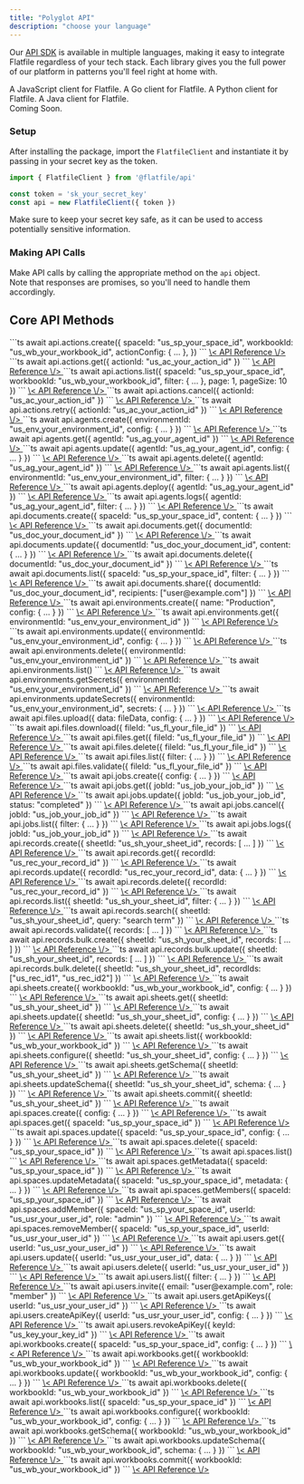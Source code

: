```yaml
---
title: "Polyglot API"
description: "choose your language"
---
```


Our [API SDK](https://github.com/FlatFilers/flatfile-api) is available in multiple languages, making it easy to integrate Flatfile regardless of your tech stack. Each library gives you the full power of our platform in patterns you'll feel right at home with.

<CardGroup cols={2}>
  <Card 
  title="Node" 
  icon="js"
  href="https://www.npmjs.com/package/@flatfile/api"
  >
    A JavaScript client for Flatfile.
  </Card>
  <Card 
  title="Go" 
  icon="golang"
  href="https://github.com/FlatFilers/flatfile-go"
  >
    A Go client for Flatfile.
  </Card>
  <Card 
  title="Python" 
  icon="python"
    href="https://pypi.org/project/flatfile/"
  >
    A Python client for Flatfile.
  </Card>
    <Card 
  title="Java" 
  icon="java"
  href="https://github.com/FlatFilers/flatfile-java"
  >
    A Java client for Flatfile.<br/>Coming Soon.
  </Card>
</CardGroup>

### Setup

After installing the package, import the `FlatfileClient` and instantiate it by passing in your secret key as the token.

```ts
import { FlatfileClient } from '@flatfile/api'

const token = 'sk_your_secret_key'
const api = new FlatfileClient({ token })
```

<Warning>
  Make sure to keep your secret key safe, as it can be used to access
  potentially sensitive information.
</Warning>

### Making API Calls

Make API calls by calling the appropriate method on the `api` object. <br/>
Note that responses are promises, so you'll need to handle them accordingly.

## Core API Methods

<AccordionGroup>
  <Accordion title="actions.create">
  ```ts
  await api.actions.create({
    spaceId: "us_sp_your_space_id",
    workbookId: "us_wb_your_workbook_id",
    actionConfig: { ... },
  })
  ```
  <a href="https://reference.flatfile.com/api-reference/actions/create">
    \< API Reference \/>
  </a>
  </Accordion>

  <Accordion title="actions.get">
  ```ts
  await api.actions.get({
    actionId: "us_ac_your_action_id"
  })
  ```
  <a href="https://reference.flatfile.com/api-reference/actions/get">
    \< API Reference \/>
  </a>
  </Accordion>

  <Accordion title="actions.list">
  ```ts
  await api.actions.list({
    spaceId: "us_sp_your_space_id",
    workbookId: "us_wb_your_workbook_id",
    filter: { ... },
    page: 1,
    pageSize: 10
  })
  ```
  <a href="https://reference.flatfile.com/api-reference/actions/get-all">
    \< API Reference \/>
  </a>
  </Accordion>

  <Accordion title="actions.cancel">
  ```ts
  await api.actions.cancel({
    actionId: "us_ac_your_action_id"
  })
  ```
  <a href="https://reference.flatfile.com/api-reference/actions/cancel">
    \< API Reference \/>
  </a>
  </Accordion>

  <Accordion title="actions.retry">
  ```ts
  await api.actions.retry({
    actionId: "us_ac_your_action_id"
  })
  ```
  <a href="https://reference.flatfile.com/api-reference/actions/retry">
    \< API Reference \/>
  </a>
  </Accordion>

  <Accordion title="agents.create">
  ```ts
  await api.agents.create({
    environmentId: "us_env_your_environment_id",
    config: { ... }
  })
  ```
  <a href="https://reference.flatfile.com/api-reference/agents/create">
    \< API Reference \/>
  </a>
  </Accordion>

  <Accordion title="agents.get">
  ```ts
  await api.agents.get({
    agentId: "us_ag_your_agent_id"
  })
  ```
  <a href="https://reference.flatfile.com/api-reference/agents/get">
    \< API Reference \/>
  </a>
  </Accordion>

  <Accordion title="agents.update">
  ```ts
  await api.agents.update({
    agentId: "us_ag_your_agent_id",
    config: { ... }
  })
  ```
  <a href="https://reference.flatfile.com/api-reference/agents/update">
    \< API Reference \/>
  </a>
  </Accordion>

  <Accordion title="agents.delete">
  ```ts
  await api.agents.delete({
    agentId: "us_ag_your_agent_id"
  })
  ```
  <a href="https://reference.flatfile.com/api-reference/agents/delete">
    \< API Reference \/>
  </a>
  </Accordion>

  <Accordion title="agents.list">
  ```ts
  await api.agents.list({
    environmentId: "us_env_your_environment_id",
    filter: { ... }
  })
  ```
  <a href="https://reference.flatfile.com/api-reference/agents/get-all">
    \< API Reference \/>
  </a>
  </Accordion>

  <Accordion title="agents.deploy">
  ```ts
  await api.agents.deploy({
    agentId: "us_ag_your_agent_id"
  })
  ```
  <a href="https://reference.flatfile.com/api-reference/agents/deploy">
    \< API Reference \/>
  </a>
  </Accordion>

  <Accordion title="agents.logs">
  ```ts
  await api.agents.logs({
    agentId: "us_ag_your_agent_id",
    filter: { ... }
  })
  ```
  <a href="https://reference.flatfile.com/api-reference/agents/logs">
    \< API Reference \/>
  </a>
  </Accordion>

  <Accordion title="documents.create">
  ```ts
  await api.documents.create({
    spaceId: "us_sp_your_space_id",
    content: { ... }
  })
  ```
  <a href="https://reference.flatfile.com/api-reference/documents/create">
    \< API Reference \/>
  </a>
  </Accordion>

  <Accordion title="documents.get">
  ```ts
  await api.documents.get({
    documentId: "us_doc_your_document_id"
  })
  ```
  <a href="https://reference.flatfile.com/api-reference/documents/get">
    \< API Reference \/>
  </a>
  </Accordion>

  <Accordion title="documents.update">
  ```ts
  await api.documents.update({
    documentId: "us_doc_your_document_id",
    content: { ... }
  })
  ```
  <a href="https://reference.flatfile.com/api-reference/documents/update">
    \< API Reference \/>
  </a>
  </Accordion>

  <Accordion title="documents.delete">
  ```ts
  await api.documents.delete({
    documentId: "us_doc_your_document_id"
  })
  ```
  <a href="https://reference.flatfile.com/api-reference/documents/delete">
    \< API Reference \/>
  </a>
  </Accordion>

  <Accordion title="documents.list">
  ```ts
  await api.documents.list({
    spaceId: "us_sp_your_space_id",
    filter: { ... }
  })
  ```
  <a href="https://reference.flatfile.com/api-reference/documents/list">
    \< API Reference \/>
  </a>
  </Accordion>

  <Accordion title="documents.share">
  ```ts
  await api.documents.share({
    documentId: "us_doc_your_document_id",
    recipients: ["user@example.com"]
  })
  ```
  <a href="https://reference.flatfile.com/api-reference/documents/share">
    \< API Reference \/>
  </a>
  </Accordion>

  <Accordion title="environments.create">
  ```ts
  await api.environments.create({
    name: "Production",
    config: { ... }
  })
  ```
  <a href="https://reference.flatfile.com/api-reference/environments/create">
    \< API Reference \/>
  </a>
  </Accordion>

  <Accordion title="environments.get">
  ```ts
  await api.environments.get({
    environmentId: "us_env_your_environment_id"
  })
  ```
  <a href="https://reference.flatfile.com/api-reference/environments/get">
    \< API Reference \/>
  </a>
  </Accordion>

  <Accordion title="environments.update">
  ```ts
  await api.environments.update({
    environmentId: "us_env_your_environment_id",
    config: { ... }
  })
  ```
  <a href="https://reference.flatfile.com/api-reference/environments/update">
    \< API Reference \/>
  </a>
  </Accordion>

  <Accordion title="environments.delete">
  ```ts
  await api.environments.delete({
    environmentId: "us_env_your_environment_id"
  })
  ```
  <a href="https://reference.flatfile.com/api-reference/environments/delete">
    \< API Reference \/>
  </a>
  </Accordion>

  <Accordion title="environments.list">
  ```ts
  await api.environments.list()
  ```
  <a href="https://reference.flatfile.com/api-reference/environments/get-all">
    \< API Reference \/>
  </a>
  </Accordion>

  <Accordion title="environments.getSecrets">
  ```ts
  await api.environments.getSecrets({
    environmentId: "us_env_your_environment_id"
  })
  ```
  <a href="https://reference.flatfile.com/api-reference/environments/get-secrets">
    \< API Reference \/>
  </a>
  </Accordion>

  <Accordion title="environments.updateSecrets">
  ```ts
  await api.environments.updateSecrets({
    environmentId: "us_env_your_environment_id",
    secrets: { ... }
  })
  ```
  <a href="https://reference.flatfile.com/api-reference/environments/update-secrets">
    \< API Reference \/>
  </a>
  </Accordion>

  <Accordion title="files.upload">
  ```ts
  await api.files.upload({
    data: fileData,
    config: { ... }
  })
  ```
  <a href="https://reference.flatfile.com/api-reference/files/upload">
    \< API Reference \/>
  </a>
  </Accordion>

  <Accordion title="files.download">
  ```ts
  await api.files.download({
    fileId: "us_fl_your_file_id"
  })
  ```
  <a href="https://reference.flatfile.com/api-reference/files/download">
    \< API Reference \/>
  </a>
  </Accordion>

  <Accordion title="files.get">
  ```ts
  await api.files.get({
    fileId: "us_fl_your_file_id"
  })
  ```
  <a href="https://reference.flatfile.com/api-reference/files/get">
    \< API Reference \/>
  </a>
  </Accordion>

  <Accordion title="files.delete">
  ```ts
  await api.files.delete({
    fileId: "us_fl_your_file_id"
  })
  ```
  <a href="https://reference.flatfile.com/api-reference/files/delete">
    \< API Reference \/>
  </a>
  </Accordion>

  <Accordion title="files.list">
  ```ts
  await api.files.list({
    filter: { ... }
  })
  ```
  <a href="https://reference.flatfile.com/api-reference/files/get-all">
    \< API Reference \/>
  </a>
  </Accordion>

  <Accordion title="files.validate">
  ```ts
  await api.files.validate({
    fileId: "us_fl_your_file_id"
  })
  ```
  <a href="https://reference.flatfile.com/api-reference/files/validate">
    \< API Reference \/>
  </a>
  </Accordion>

  <Accordion title="jobs.create">
  ```ts
  await api.jobs.create({
    config: { ... }
  })
  ```
  <a href="https://reference.flatfile.com/api-reference/jobs/create">
    \< API Reference \/>
  </a>
  </Accordion>

  <Accordion title="jobs.get">
  ```ts
  await api.jobs.get({
    jobId: "us_job_your_job_id"
  })
  ```
  <a href="https://reference.flatfile.com/api-reference/jobs/get">
    \< API Reference \/>
  </a>
  </Accordion>

  <Accordion title="jobs.update">
  ```ts
  await api.jobs.update({
    jobId: "us_job_your_job_id",
    status: "completed"
  })
  ```
  <a href="https://reference.flatfile.com/api-reference/jobs/update">
    \< API Reference \/>
  </a>
  </Accordion>

  <Accordion title="jobs.cancel">
  ```ts
  await api.jobs.cancel({
    jobId: "us_job_your_job_id"
  })
  ```
  <a href="https://reference.flatfile.com/api-reference/jobs/cancel">
    \< API Reference \/>
  </a>
  </Accordion>

  <Accordion title="jobs.list">
  ```ts
  await api.jobs.list({
    filter: { ... }
  })
  ```
  <a href="https://reference.flatfile.com/api-reference/jobs/get-all">
    \< API Reference \/>
  </a>
  </Accordion>

  <Accordion title="jobs.logs">
  ```ts
  await api.jobs.logs({
    jobId: "us_job_your_job_id"
  })
  ```
  <a href="https://reference.flatfile.com/api-reference/jobs/logs">
    \< API Reference \/>
  </a>
  </Accordion>

  <Accordion title="records.create">
  ```ts
  await api.records.create({
    sheetId: "us_sh_your_sheet_id",
    records: [ ... ]
  })
  ```
  <a href="https://reference.flatfile.com/api-reference/records/create">
    \< API Reference \/>
  </a>
  </Accordion>

  <Accordion title="records.get">
  ```ts
  await api.records.get({
    recordId: "us_rec_your_record_id"
  })
  ```
  <a href="https://reference.flatfile.com/api-reference/records/get">
    \< API Reference \/>
  </a>
  </Accordion>

  <Accordion title="records.update">
  ```ts
  await api.records.update({
    recordId: "us_rec_your_record_id",
    data: { ... }
  })
  ```
  <a href="https://reference.flatfile.com/api-reference/records/update">
    \< API Reference \/>
  </a>
  </Accordion>

  <Accordion title="records.delete">
  ```ts
  await api.records.delete({
    recordId: "us_rec_your_record_id"
  })
  ```
  <a href="https://reference.flatfile.com/api-reference/records/delete">
    \< API Reference \/>
  </a>
  </Accordion>

  <Accordion title="records.list">
  ```ts
  await api.records.list({
    sheetId: "us_sh_your_sheet_id",
    filter: { ... }
  })
  ```
  <a href="https://reference.flatfile.com/api-reference/records/get-all">
    \< API Reference \/>
  </a>
  </Accordion>

  <Accordion title="records.search">
  ```ts
  await api.records.search({
    sheetId: "us_sh_your_sheet_id",
    query: "search term"
  })
  ```
  <a href="https://reference.flatfile.com/api-reference/records/search">
    \< API Reference \/>
  </a>
  </Accordion>

  <Accordion title="records.validate">
  ```ts
  await api.records.validate({
    records: [ ... ]
  })
  ```
  <a href="https://reference.flatfile.com/api-reference/records/validate">
    \< API Reference \/>
  </a>
  </Accordion>

  <Accordion title="records.bulk.create">
  ```ts
  await api.records.bulk.create({
    sheetId: "us_sh_your_sheet_id",
    records: [ ... ]
  })
  ```
  <a href="https://reference.flatfile.com/api-reference/records/bulk-create">
    \< API Reference \/>
  </a>
  </Accordion>

  <Accordion title="records.bulk.update">
  ```ts
  await api.records.bulk.update({
    sheetId: "us_sh_your_sheet_id",
    records: [ ... ]
  })
  ```
  <a href="https://reference.flatfile.com/api-reference/records/bulk-update">
    \< API Reference \/>
  </a>
  </Accordion>

  <Accordion title="records.bulk.delete">
  ```ts
  await api.records.bulk.delete({
    sheetId: "us_sh_your_sheet_id",
    recordIds: ["us_rec_id1", "us_rec_id2"]
  })
  ```
  <a href="https://reference.flatfile.com/api-reference/records/bulk-delete">
    \< API Reference \/>
  </a>
  </Accordion>

  <Accordion title="sheets.create">
  ```ts
  await api.sheets.create({
    workbookId: "us_wb_your_workbook_id",
    config: { ... }
  })
  ```
  <a href="https://reference.flatfile.com/api-reference/sheets/create">
    \< API Reference \/>
  </a>
  </Accordion>

  <Accordion title="sheets.get">
  ```ts
  await api.sheets.get({
    sheetId: "us_sh_your_sheet_id"
  })
  ```
  <a href="https://reference.flatfile.com/api-reference/sheets/get">
    \< API Reference \/>
  </a>
  </Accordion>

  <Accordion title="sheets.update">
  ```ts
  await api.sheets.update({
    sheetId: "us_sh_your_sheet_id",
    config: { ... }
  })
  ```
  <a href="https://reference.flatfile.com/api-reference/sheets/update">
    \< API Reference \/>
  </a>
  </Accordion>

  <Accordion title="sheets.delete">
  ```ts
  await api.sheets.delete({
    sheetId: "us_sh_your_sheet_id"
  })
  ```
  <a href="https://reference.flatfile.com/api-reference/sheets/delete">
    \< API Reference \/>
  </a>
  </Accordion>

  <Accordion title="sheets.list">
  ```ts
  await api.sheets.list({
    workbookId: "us_wb_your_workbook_id"
  })
  ```
  <a href="https://reference.flatfile.com/api-reference/sheets/get-all">
    \< API Reference \/>
  </a>
  </Accordion>

  <Accordion title="sheets.configure">
  ```ts
  await api.sheets.configure({
    sheetId: "us_sh_your_sheet_id",
    config: { ... }
  })
  ```
  <a href="https://reference.flatfile.com/api-reference/sheets/configure">
    \< API Reference \/>
  </a>
  </Accordion>

  <Accordion title="sheets.getSchema">
  ```ts
  await api.sheets.getSchema({
    sheetId: "us_sh_your_sheet_id"
  })
  ```
  <a href="https://reference.flatfile.com/api-reference/sheets/get-schema">
    \< API Reference \/>
  </a>
  </Accordion>

  <Accordion title="sheets.updateSchema">
  ```ts
  await api.sheets.updateSchema({
    sheetId: "us_sh_your_sheet_id",
    schema: { ... }
  })
  ```
  <a href="https://reference.flatfile.com/api-reference/sheets/update-schema">
    \< API Reference \/>
  </a>
  </Accordion>

  <Accordion title="sheets.commit">
  ```ts
  await api.sheets.commit({
    sheetId: "us_sh_your_sheet_id"
  })
  ```
  <a href="https://reference.flatfile.com/api-reference/sheets/commit">
    \< API Reference \/>
  </a>
  </Accordion>

  <Accordion title="spaces.create">
  ```ts
  await api.spaces.create({
    config: { ... }
  })
  ```
  <a href="https://reference.flatfile.com/api-reference/spaces/create">
    \< API Reference \/>
  </a>
  </Accordion>

  <Accordion title="spaces.get">
  ```ts
  await api.spaces.get({
    spaceId: "us_sp_your_space_id"
  })
  ```
  <a href="https://reference.flatfile.com/api-reference/spaces/get">
    \< API Reference \/>
  </a>
  </Accordion>

  <Accordion title="spaces.update">
  ```ts
  await api.spaces.update({
    spaceId: "us_sp_your_space_id",
    config: { ... }
  })
  ```
  <a href="https://reference.flatfile.com/api-reference/spaces/update">
    \< API Reference \/>
  </a>
  </Accordion>

  <Accordion title="spaces.delete">
  ```ts
  await api.spaces.delete({
    spaceId: "us_sp_your_space_id"
  })
  ```
  <a href="https://reference.flatfile.com/api-reference/spaces/delete">
    \< API Reference \/>
  </a>
  </Accordion>

  <Accordion title="spaces.list">
  ```ts
  await api.spaces.list()
  ```
  <a href="https://reference.flatfile.com/api-reference/spaces/get-all">
    \< API Reference \/>
  </a>
  </Accordion>

  <Accordion title="spaces.getMetadata">
  ```ts
  await api.spaces.getMetadata({
    spaceId: "us_sp_your_space_id"
  })
  ```
  <a href="https://reference.flatfile.com/api-reference/spaces/get-metadata">
    \< API Reference \/>
  </a>
  </Accordion>

  <Accordion title="spaces.updateMetadata">
  ```ts
  await api.spaces.updateMetadata({
    spaceId: "us_sp_your_space_id",
    metadata: { ... }
  })
  ```
  <a href="https://reference.flatfile.com/api-reference/spaces/update-metadata">
    \< API Reference \/>
  </a>
  </Accordion>

  <Accordion title="spaces.getMembers">
  ```ts
  await api.spaces.getMembers({
    spaceId: "us_sp_your_space_id"
  })
  ```
  <a href="https://reference.flatfile.com/api-reference/spaces/get-members">
    \< API Reference \/>
  </a>
  </Accordion>

  <Accordion title="spaces.addMember">
  ```ts
  await api.spaces.addMember({
    spaceId: "us_sp_your_space_id",
    userId: "us_usr_your_user_id",
    role: "admin"
  })
  ```
  <a href="https://reference.flatfile.com/api-reference/spaces/add-member">
    \< API Reference \/>
  </a>
  </Accordion>

  <Accordion title="spaces.removeMember">
  ```ts
  await api.spaces.removeMember({
    spaceId: "us_sp_your_space_id",
    userId: "us_usr_your_user_id"
  })
  ```
  <a href="https://reference.flatfile.com/api-reference/spaces/remove-member">
    \< API Reference \/>
  </a>
  </Accordion>

  <Accordion title="users.get">
  ```ts
  await api.users.get({
    userId: "us_usr_your_user_id"
  })
  ```
  <a href="https://reference.flatfile.com/api-reference/users/get">
    \< API Reference \/>
  </a>
  </Accordion>

  <Accordion title="users.update">
  ```ts
  await api.users.update({
    userId: "us_usr_your_user_id",
    data: { ... }
  })
  ```
  <a href="https://reference.flatfile.com/api-reference/users/update">
    \< API Reference \/>
  </a>
  </Accordion>

  <Accordion title="users.delete">
  ```ts
  await api.users.delete({
    userId: "us_usr_your_user_id"
  })
  ```
  <a href="https://reference.flatfile.com/api-reference/users/delete">
    \< API Reference \/>
  </a>
  </Accordion>

  <Accordion title="users.list">
  ```ts
  await api.users.list({
    filter: { ... }
  })
  ```
  <a href="https://reference.flatfile.com/api-reference/users/get-all">
    \< API Reference \/>
  </a>
  </Accordion>

  <Accordion title="users.invite">
  ```ts
  await api.users.invite({
    email: "user@example.com",
    role: "member"
  })
  ```
  <a href="https://reference.flatfile.com/api-reference/users/invite">
    \< API Reference \/>
  </a>
  </Accordion>

  <Accordion title="users.getApiKeys">
  ```ts
  await api.users.getApiKeys({
    userId: "us_usr_your_user_id"
  })
  ```
  <a href="https://reference.flatfile.com/api-reference/users/get-api-keys">
    \< API Reference \/>
  </a>
  </Accordion>

  <Accordion title="users.createApiKey">
  ```ts
  await api.users.createApiKey({
    userId: "us_usr_your_user_id",
    config: { ... }
  })
  ```
  <a href="https://reference.flatfile.com/api-reference/users/create-api-key">
    \< API Reference \/>
  </a>
  </Accordion>

  <Accordion title="users.revokeApiKey">
  ```ts
  await api.users.revokeApiKey({
    keyId: "us_key_your_key_id"
  })
  ```
  <a href="https://reference.flatfile.com/api-reference/users/revoke-api-key">
    \< API Reference \/>
  </a>
  </Accordion>

  <Accordion title="workbooks.create">
  ```ts
  await api.workbooks.create({
    spaceId: "us_sp_your_space_id",
    config: { ... }
  })
  ```
  <a href="https://reference.flatfile.com/api-reference/workbooks/create">
    \< API Reference \/>
  </a>
  </Accordion>

  <Accordion title="workbooks.get">
  ```ts
  await api.workbooks.get({
    workbookId: "us_wb_your_workbook_id"
  })
  ```
  <a href="https://reference.flatfile.com/api-reference/workbooks/get">
    \< API Reference \/>
  </a>
  </Accordion>

  <Accordion title="workbooks.update">
  ```ts
  await api.workbooks.update({
    workbookId: "us_wb_your_workbook_id",
    config: { ... }
  })
  ```
  <a href="https://reference.flatfile.com/api-reference/workbooks/update">
    \< API Reference \/>
  </a>
  </Accordion>

  <Accordion title="workbooks.delete">
  ```ts
  await api.workbooks.delete({
    workbookId: "us_wb_your_workbook_id"
  })
  ```
  <a href="https://reference.flatfile.com/api-reference/workbooks/delete">
    \< API Reference \/>
  </a>
  </Accordion>

  <Accordion title="workbooks.list">
  ```ts
  await api.workbooks.list({
    spaceId: "us_sp_your_space_id"
  })
  ```
  <a href="https://reference.flatfile.com/api-reference/workbooks/get-all">
    \< API Reference \/>
  </a>
  </Accordion>

  <Accordion title="workbooks.configure">
  ```ts
  await api.workbooks.configure({
    workbookId: "us_wb_your_workbook_id",
    config: { ... }
  })
  ```
  <a href="https://reference.flatfile.com/api-reference/workbooks">
    \< API Reference \/>
  </a>
  </Accordion>

  <Accordion title="workbooks.getSchema">
  ```ts
  await api.workbooks.getSchema({
    workbookId: "us_wb_your_workbook_id"
  })
  ```
  <a href="https://reference.flatfile.com/api-reference/workbooks/get">
    \< API Reference \/>
  </a>
  </Accordion>

  <Accordion title="workbooks.updateSchema">
  ```ts
  await api.workbooks.updateSchema({
    workbookId: "us_wb_your_workbook_id",
    schema: { ... }
  })
  ```
  <a href="https://reference.flatfile.com/api-reference/workbooks/update">
    \< API Reference \/>
  </a>
  </Accordion>

  <Accordion title="workbooks.commit">
  ```ts
  await api.workbooks.commit({
    workbookId: "us_wb_your_workbook_id"
  })
  ```
  <a href="https://reference.flatfile.com/api-reference/workbooks/get-workbook-commits">
    \< API Reference \/>
  </a>
  </Accordion>
</AccordionGroup>

